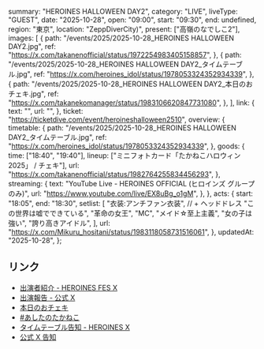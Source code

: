   summary: "HEROINES HALLOWEEN DAY2",
  category: "LIVE",
  liveType: "GUEST",
  date: "2025-10-28",
  open: "09:00",
  start: "09:30",
  end: undefined,
  region: "東京",
  location: "ZeppDiverCity)",
  present: ["高嶺のなでしこ2"],
  images: [
    {
      path: "/events/2025/2025-10-28_HEROINES HALLOWEEN DAY2.jpg",
      ref: "https://x.com/takanenofficial/status/1972254983405158857",
    },
    {
      path: "/events/2025/2025-10-28_HEROINES HALLOWEEN DAY2_タイムテーブル.jpg",
      ref: "https://x.com/heroines_idol/status/1978053324352934339",
    },
    {
      path: "/events/2025/2025-10-28_HEROINES HALLOWEEN DAY2_本日のおチェキ.jpg",
      ref: "https://x.com/takanekomanager/status/1983106620847731080",
    },
  ],
  link: {
    text: "",
    url: "",
  },
  ticket: "https://ticketdive.com/event/heroineshalloween2510",
  overview: {
    timetable: {
      path: "/events/2025/2025-10-28_HEROINES HALLOWEEN DAY2_タイムテーブル.jpg",
      ref: "https://x.com/heroines_idol/status/1978053324352934339",
    },
    goods: {
      time: ["18:40", "19:40"],
      lineup: ["ミニフォトカード「たかねこハロウィン2025」 / チェキ"],
      url: "https://x.com/takanenofficial/status/1982764255834456293",
    },
    streaming: {
      text: "YouTube Live - HEROINES OFFICIAL (ヒロインズ グループのみ)",
      url: "https://www.youtube.com/live/EX8uBg_o1gM",
    },
  },
  acts: {
    start: "18:05",
    end: "18:30",
    setlist: [
      "衣装:アンチファン衣装", // + ヘッドドレス
      "この世界は嘘でできている",
      "革命の女王",
      "MC",
      "メイド☆至上主義",
      "女の子は強い",
      "誇り高きアイドル",
    ],
    url: "https://x.com/Mikuru_hositani/status/1983118058731516061",
  },
  updatedAt: "2025-10-28",
};

## リンク

- [出演者紹介 - HEROINES FES X](https://x.com/HEROINES_FES/status/1983107393866396109)
- [出演報告 - 公式 X](https://x.com/takanenofficial/status/1983127010496131520)
- [本日のおチェキ](https://x.com/takanekomanager/status/1983106620847731080)
- [#あしたのたかねこ](https://x.com/takanenofficial/status/1982764255834456293)
- [タイムテーブル告知 - HEROINES X](https://x.com/heroines_idol/status/1978053324352934339)
- [公式 X 告知](https://x.com/takanenofficial/status/1972254983405158857)
